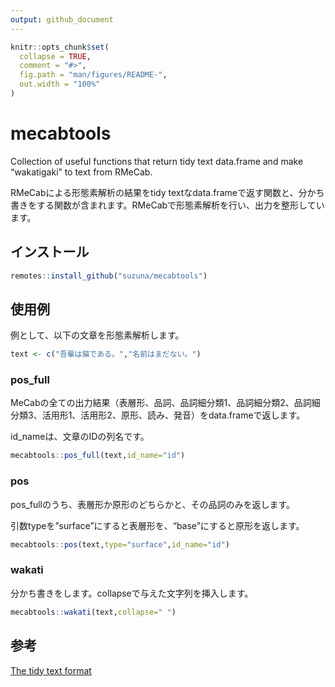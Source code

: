 ---
output: github_document
---

<!-- README.md is generated from README.Rmd. Please edit that file -->

```{r, include = FALSE}
knitr::opts_chunk$set(
  collapse = TRUE,
  comment = "#>",
  fig.path = "man/figures/README-",
  out.width = "100%"
)
```

# mecabtools

<!-- badges: start -->
<!-- badges: end -->

Collection of useful functions that return tidy text data.frame and make "wakatigaki" to text from RMeCab.

RMeCabによる形態素解析の結果をtidy textなdata.frameで返す関数と、分かち書きをする関数が含まれます。RMeCabで形態素解析を行い、出力を整形しています。

## インストール

```{r,eval=F}
remotes::install_github("suzuna/mecabtools")
```

## 使用例

例として、以下の文章を形態素解析します。

```{r}
text <- c("吾輩は猫である。","名前はまだない。")
```

### pos_full

MeCabの全ての出力結果（表層形、品詞、品詞細分類1、品詞細分類2、品詞細分類3、活用形1、活用形2、原形、読み、発音）をdata.frameで返します。

id_nameは、文章のIDの列名です。

```{r}
mecabtools::pos_full(text,id_name="id")
```

### pos

pos_fullのうち、表層形か原形のどちらかと、その品詞のみを返します。

引数typeを"surface"にすると表層形を、"base"にすると原形を返します。

```{r}
mecabtools::pos(text,type="surface",id_name="id")
```

### wakati

分かち書きをします。collapseで与えた文字列を挿入します。

```{r}
mecabtools::wakati(text,collapse=" ")
```

## 参考
[The tidy text format](https://www.tidytextmining.com/tidytext.html)
